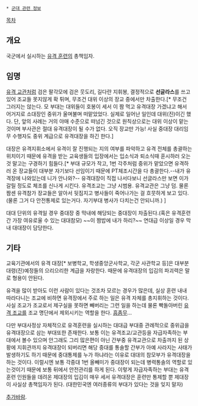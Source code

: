  * [[군대 관련 정보]]

[[목차]]
== 개요 ==
국군에서 실시하는 [[유격 훈련]]의 총책임자. 

== 임명 ==
[[유격 교관]]처럼 검은 팔각모에 검은 웃도리, 길다란 지휘봉, 결정적으로 '''선글라스'''를 쓰고 있어 조교들 못지않게 확 튀며, 무조건 대위 이상의 장교 중에서만 차출한다.[* 무조건 그러지는 않는다. 모 부대는 대위들이 호봉이 세서 이 짬 먹고 유격대장 가겠냐고 해서 어거지로 소대장인 중위가 울며불며 떠맡았었다. 실제로 일어난 일인데 대위(진)이긴 했다. 단, 앞의 사례는 거의 야매 수준으로 떠넘긴 것으로 원칙상으로는 대위 이상이 맡는 것이며 부사관은 절대 유격대장이 될 수가 없다. 오직 장교만 가능! 사실 중대장 대리임무 수행자도 중위 계급으로 유격대장을 하긴 한다.]

대장은 유격지휘소에서 유격이 잘 진행되는 지의 여부를 파악하고 유격 전체를 총괄하는 위치이기 때문에 유격을 받는 교육생들의 입장에서는 입소식과 퇴소식때 훈시하러 오는 것 말고는 구경하기 힘들다.[* 부대 규모가 작고, 1번 각주처럼 중위가 맡았으면 유격하러 온 장교들이 대부분 자기보다 선임이기 때문에 PT체조시간을 다 총괄한다.--내가 유격장에 나와있는데 니가 안나와?-- 유격대장이 직접 나서다보니 선글라스만 보면 이가 갈릴 정도로 체조를 신나게 시킨다. 유격조교는 그냥 시범용. 유격교관은 그냥 덤. 물론 짬센 유격참가 장교들은 알아서 뒷짐지고 병사들이 죽어나가는 걸 흐뭇하게 보고 있다.(물론 그거 다 안전통제로 있는거다. 자기부대 병사가 다치는건 안되니까.) ]


대대 단위의 유격일 경우 중대장 중 막내에 해당되는 중대장이 차출된다.(혹은 유격훈련간 가장 여유로울 수 있는 대대참모) ~~이 짬밥에 내가 하리?~~ 연대급 이상일 경우 막내 대대장이 담당한다. 

== 기타 ==
교육기관에서의 유격 대장[* 보병학교, 학생중앙군사학교, 각군 사관학교 등]은 대부분 대령(진)예정들의 으리으리한 계급을 자랑한다. 때문에 유격대장의 입김의 파괴력은 말로 형용이 안된다.

유격을 많이 받아도 이런 사람이 있다는 것조차 모르는 경우가 많은데, 실상 훈련 내내 따라다니는 조교에 비하면 유격장에서 주로 하는 일은 유격 자체를 총지휘하는 것이다. 사실 조교가 조교로서 제구실을 못하면 빼버리는 그런 일을 하는데 물론 빡돌아버린 [[유격 조교]]를 조교 명단에서 제외시키는 역할을 한다. [[흠좀무]]...

다만 부대사정상 자체적으로 유격훈련을 실시하는 대대급 부대중 관례적으로 중위급을 유격대장으로 삼는 부대또한 존재한다. 보통 이는 유격조교/교관등을 자급자족하는 부대에서 볼수 있으며 안그래도 그리 많은편이 아닌 간부중 유격교관으로 차출까지 된 상황에 지휘관까지 유격대장이 되버리면 해당 중대를 통솔할 간부가 아예 사라지는 사태가 발생하기도 하기 때문에 중대통제를 누가 하냐라는 이유로 대대의 참모부가 유격대장을 하는 것이다. 이럴시엔 보통 각중대 1번 올빼미가 중대장이 되는데 병력통솔의 역할로 있는것이기 때문에 보통 뒤에서 안전관리를 하게 된다. 이렇게 자급자족하는 부대는 유격훈련 인원들을 데려온 제대장의 입김이 매우 세서 유격대장은 훈련만 통제할 뿐 제대장이 사실상 총책임자가 된다. (대한민국엔 여러종류의 부대가 있다는 것을 잊지 말자)

[[추가바람]]. 

